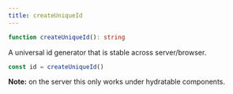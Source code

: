 ---
title: createUniqueId
---

```ts
function createUniqueId(): string

```

A universal id generator that is stable across server/browser.

```ts
const id = createUniqueId()
```

**Note:** on the server this only works under hydratable components.
